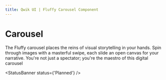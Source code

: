 ```yaml
---
title: Qwik UI | Fluffy Carousel Component
---
```


# Carousel

The Fluffy carousel places the reins of visual storytelling in your hands. Spin through images with a masterful swipe, each slide an open canvas for your narrative. You're not just a spectator; you're the maestro of this digital carousel

<StatusBanner status={'Planned'} />
